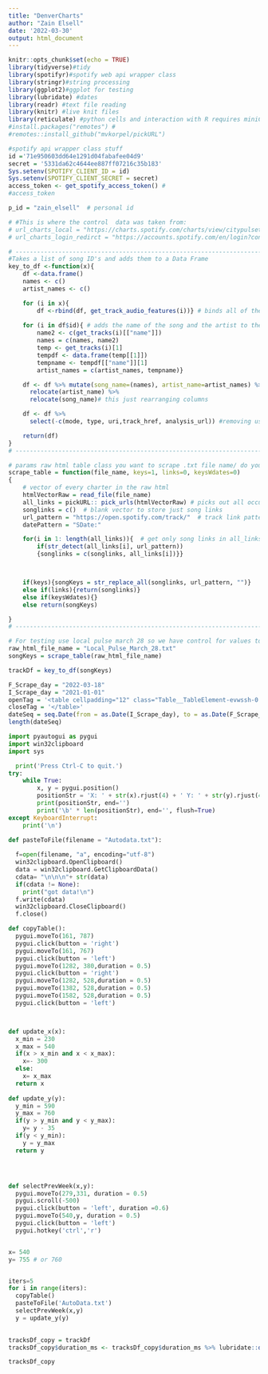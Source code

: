 ```yaml
---
title: "DenverCharts"
author: "Zain Elsell"
date: '2022-03-30'
output: html_document
---
```


```r
knitr::opts_chunk$set(echo = TRUE)
library(tidyverse)#tidy
library(spotifyr)#spotify web api wrapper class
library(stringr)#string processing
library(ggplot2)#ggplot for testing
library(lubridate) #dates
library(readr) #text file reading
library(knitr) #live knit files
library(reticulate) #python cells and interaction with R requires miniConda
#install.packages("remotes") #
#remotes::install_github("mvkorpel/pickURL")

```


```r
#spotify api wrapper class stuff 
id ='71e950603dd64e1291d04fabafee04d9'
secret = '5331da62c4644ee887ff07216c35b183'
Sys.setenv(SPOTIFY_CLIENT_ID = id)
Sys.setenv(SPOTIFY_CLIENT_SECRET = secret)
access_token <- get_spotify_access_token() #
#access_token
```



```r

p_id = "zain_elsell"  # personal id

# #This is where the control  data was taken from:
# url_charts_local = "https://charts.spotify.com/charts/view/citypulsetrack-denver-weekly/latest"
# url_charts_login_redirct = "https://accounts.spotify.com/en/login?continue=https%3A%2F%2Fcharts.spotify.com/login"

# ---------------------------------------------------------------------------------------------
#Takes a list of song ID's and adds them to a Data Frame
key_to_df <-function(x){
    df <-data.frame()
    names <- c()
    artist_names <- c()

    for (i in x){
        df <-rbind(df, get_track_audio_features(i))} # binds all of the audio features together
    
    for (i in df$id){ # adds the name of the song and the artist to the df
        name2 <- c(get_tracks(i)[["name"]])
        names = c(names, name2)
        temp <- get_tracks(i)[1]
        tempdf <- data.frame(temp[[1]])
        tempname <- tempdf[["name"]][1]
        artist_names = c(artist_names, tempname)}

    df <- df %>% mutate(song_name=(names), artist_name=artist_names) %>% 
      relocate(artist_name) %>% 
      relocate(song_name)# this just rearranging columns

    df <- df %>% 
      select(-c(mode, type, uri,track_href, analysis_url)) #removing useless columns

    return(df)
}
# ----------------------------------------------------------------------------------------------

# params raw html table class you want to scrape .txt file name/ do you want just the song song keys? / do yo you want the full links to the tracks?
scrape_table = function(file_name, keys=1, links=0, keysWdates=0)
{
    # vector of every charter in the raw html
    htmlVectorRaw = read_file(file_name)
    all_links = pickURL:: pick_urls(htmlVectorRaw) # picks out all occurrences of links in the raw html code
    songlinks = c()  # blank vector to store just song links
    url_pattern = "https://open.spotify.com/track/"  # track link pattern
    datePattern = "SDate:"

    for(i in 1: length(all_links)){  # get only song links in all_links
        if(str_detect(all_links[i], url_pattern))
        {songlinks = c(songlinks, all_links[i])}}



    if(keys){songKeys = str_replace_all(songlinks, url_pattern, "")}
    else if(links){return(songlinks)}
    else if(keysWdates){}
    else return(songKeys)

}
# ----------------------------------------------------------------------------------------------

# For testing use local pulse march 28 so we have control for values to expect
raw_html_file_name = "Local_Pulse_March_28.txt"
songKeys = scrape_table(raw_html_file_name)

trackDf = key_to_df(songKeys)
```



```r
F_Scrape_day = "2022-03-18"
I_Scrape_day = "2021-01-01"
openTag = '<table cellpadding="12" class="Table__TableElement-evwssh-0 eAsZoj ChartsTable__StyledTable-sc-1ye7294-5 iQeNyw"><colgroup><col width="48px"><col width="5%"><colwidth="64%">'
closeTag = '</table>'
dateSeq = seq.Date(from = as.Date(I_Scrape_day), to = as.Date(F_Scrape_day), by = 'weeks') # base 
length(dateSeq)
```



```python
import pyautogui as pygui
import win32clipboard
import sys
```

```python
  print('Press Ctrl-C to quit.')
try:
    while True:
        x, y = pygui.position()
        positionStr = 'X: ' + str(x).rjust(4) + ' Y: ' + str(y).rjust(4)
        print(positionStr, end='')
        print('\b' * len(positionStr), end='', flush=True)
except KeyboardInterrupt:
    print('\n')

```


```python


def pasteToFile(filename = "Autodata.txt"):
  
  f=open(filename, "a", encoding="utf-8")
  win32clipboard.OpenClipboard()
  data = win32clipboard.GetClipboardData()
  cdata= "\n\n\n"+ str(data) 
  if(cdata != None):
    print("got data!\n")  
  f.write(cdata)
  win32clipboard.CloseClipboard()
  f.close()

def copyTable():
  pygui.moveTo(161, 787)
  pygui.click(button = 'right')
  pygui.moveTo(161, 767)
  pygui.click(button = 'left')
  pygui.moveTo(1282, 380,duration = 0.5)
  pygui.click(button = 'right')
  pygui.moveTo(1282, 528,duration = 0.5)
  pygui.moveTo(1382, 528,duration = 0.5)
  pygui.moveTo(1582, 528,duration = 0.5)
  pygui.click(button = 'left')



def update_x(x):
  x_min = 230
  x_max = 540
  if(x > x_min and x < x_max):
    x=- 300
  else:
    x= x_max
  return x
  
def update_y(y):
  y_min = 590
  y_max = 760
  if(y > y_min and y < y_max):
    y= y - 35
  if(y < y_min):
    y = y_max
  return y




def selectPrevWeek(x,y):
  pygui.moveTo(279,331, duration = 0.5)
  pygui.scroll(-500)
  pygui.click(button = 'left', duration =0.6)
  pygui.moveTo(540,y, duration = 0.5)
  pygui.click(button = 'left')
  pygui.hotkey('ctrl','r')  



```


```python

x= 540
y= 755 # or 760


iters=5
for i in range(iters):
  copyTable()
  pasteToFile('AutoData.txt')
  selectPrevWeek(x,y)
  y = update_y(y)
  

```

```r
tracksDf_copy = trackDf
tracksDf_copy$duration_ms <- tracksDf_copy$duration_ms %>% lubridate::dmilliseconds() #lubridate::

tracksDf_copy
```




























































